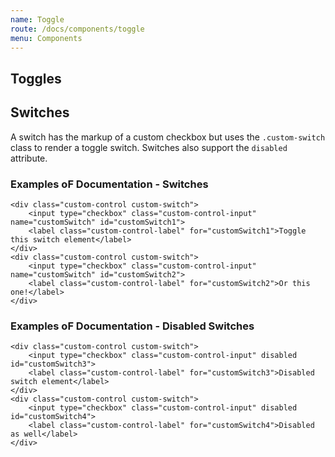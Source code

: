 ```yaml
---
name: Toggle
route: /docs/components/toggle
menu: Components
---
```


## Toggles

## Switches

A switch has the markup of a custom checkbox but uses the `.custom-switch` class to render a toggle switch. Switches also support the `disabled` attribute.

### Examples oF Documentation - Switches

    <div class="custom-control custom-switch">
        <input type="checkbox" class="custom-control-input" name="customSwitch" id="customSwitch1">
        <label class="custom-control-label" for="customSwitch1">Toggle this switch element</label>
    </div>
    <div class="custom-control custom-switch">
        <input type="checkbox" class="custom-control-input" name="customSwitch" id="customSwitch2">
        <label class="custom-control-label" for="customSwitch2">Or this one!</label>
    </div>

### Examples oF Documentation - Disabled Switches

    <div class="custom-control custom-switch">
        <input type="checkbox" class="custom-control-input" disabled id="customSwitch3">
        <label class="custom-control-label" for="customSwitch3">Disabled switch element</label>
    </div>
    <div class="custom-control custom-switch">
        <input type="checkbox" class="custom-control-input" disabled id="customSwitch4">
        <label class="custom-control-label" for="customSwitch4">Disabled as well</label>
    </div>
